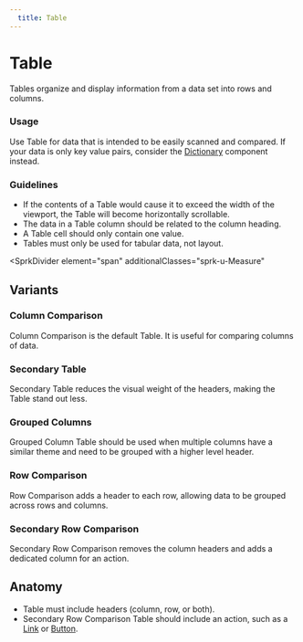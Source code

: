 ```yaml
---
  title: Table
---
```


# Table

Tables organize and display information
from a data set into rows and columns.

<ComponentPreview
  componentName="table--column-comparison"
  hasReact
  hasAngular
  hasHTML
  maxWidth="100%"
  titleAttr="Table Example"
/>

### Usage

Use Table for data that is intended to be
easily scanned and compared. If your data is
only key value pairs, consider the
[Dictionary](/using-spark/components/dictionary)
component instead.

### Guidelines

- If the contents of a Table would cause it to exceed
the width of the viewport, the Table will become
horizontally scrollable.
- The data in a Table column should be related to
the column heading.
- A Table cell should only contain one value.
- Tables must only be used for tabular data, not layout.

<SprkDivider
 element="span"
 additionalClasses="sprk-u-Measure"
></SprkDivider>

## Variants

### Column Comparison

Column Comparison is the default Table.
It is useful for comparing columns of data.

<ComponentPreview
  componentName="table--column-comparison"
  hasReact
  hasAngular
  hasHTML
  maxWidth="100%"
  titleAttr="Column Comparison Table Example"
/>

### Secondary Table

Secondary Table reduces the visual weight of
the headers, making the Table stand out less.

<ComponentPreview
  componentName="table--secondary"
  hasReact
  hasAngular
  hasHTML
  maxWidth="100%"
  titleAttr="Secondary Table Example"
/>

### Grouped Columns

Grouped Column Table should be used when multiple columns
have a similar theme and need to be grouped with a higher
level header.

<ComponentPreview
  componentName="table--grouped-columns"
  hasReact
  hasAngular
  hasHTML
  maxWidth="100%"
  titleAttr="Grouped Columns Table Example"
/>

### Row Comparison

Row Comparison adds a header to each row,
allowing data to be grouped across rows and columns.

<ComponentPreview
  componentName="table--row-comparison"
  hasReact
  hasAngular
  hasHTML
  maxWidth="100%"
  titleAttr="Row Comparison Table Example"
/>

### Secondary Row Comparison

Secondary Row Comparison removes the column
headers and adds a dedicated column for an action.

<ComponentPreview
  componentName="table--secondary-row-comparison"
  hasReact
  hasAngular
  hasHTML
  maxWidth="100%"
  titleAttr="Secondary Row Comparison Example"
/>

## Anatomy

- Table must include headers (column, row, or both).
- Secondary Row Comparison Table should include an action,
such as a [Link](/using-spark/components/link) or
[Button](/using-spark/components/button).
